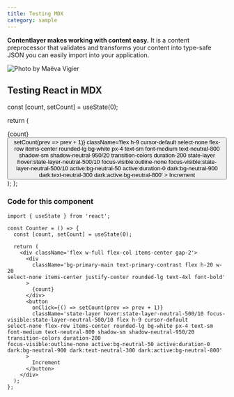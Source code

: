 ```yaml
---
title: Testing MDX
category: sample
---
```



**Contentlayer makes working with content easy.** It is a content preprocessor that validates and transforms your content into type-safe JSON you can easily import into your application.

![Photo by Maëva Vigier](https://images.unsplash.com/photo-1699362232821-b2eccfc516e5?q=80&w=2670&auto=format&fit=crop&ixlib=rb-4.0.3&ixid=M3wxMjA3fDB8MHxwaG90by1wYWdlfHx8fGVufDB8fHx8fA%3D%3D)

## Testing React in MDX

  const [count, setCount] = useState(0);

return (

<div className='flex w-full flex-col items-center gap-2'>
  <div
    className='flex h-20 w-20 select-none items-center justify-center
rounded-lg bg-primary-main text-4xl font-bold text-primary-contrast'
  >
    {count}
  </div>
  <button
    onClick={() => setCount(prev => prev + 1)}
    className='flex h-9 cursor-default select-none flex-row items-center
rounded-lg bg-white px-4 text-sm font-medium text-neutral-800 shadow-sm
shadow-neutral-950/20 transition-colors duration-200 state-layer
hover:state-layer-neutral-500/10 focus-visible:outline-none
focus-visible:state-layer-neutral-500/10 active:bg-neutral-50 active:duration-0
dark:bg-neutral-900 dark:text-neutral-300 dark:active:bg-neutral-800'
  >
    Increment
  </button>
</div>
); };

<Counter />

### Code for this component

```tsx
import { useState } from 'react';

const Counter = () => {
  const [count, setCount] = useState(0);

  return (
    <div className='flex w-full flex-col items-center gap-2'>
      <div
        className='bg-primary-main text-primary-contrast flex h-20 w-20
select-none items-center justify-center rounded-lg text-4xl font-bold'
      >
        {count}
      </div>
      <button
        onClick={() => setCount(prev => prev + 1)}
        className='state-layer hover:state-layer-neutral-500/10 focus-visible:state-layer-neutral-500/10 flex h-9 cursor-default
select-none flex-row items-center rounded-lg bg-white px-4 text-sm
font-medium text-neutral-800 shadow-sm shadow-neutral-950/20
transition-colors duration-200
focus-visible:outline-none active:bg-neutral-50 active:duration-0
dark:bg-neutral-900 dark:text-neutral-300 dark:active:bg-neutral-800'
      >
        Increment
      </button>
    </div>
  );
};
```

